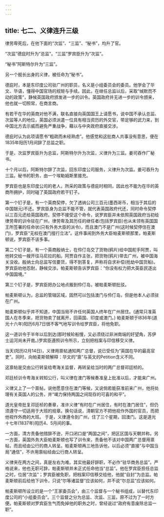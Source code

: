 ```yaml
---
---
---
```

title: 七二、义律连升三级
---



律劳卑死后，在他下面的“次监”、“三监”、“秘书”，均升了官。

“次监”德庇时升为“总监”。“三监”罗宾臣升为“次监”。

“秘书”阿斯特尔升为“三监”。

另一个舰长出身的义律，被任命为“秘书”。

德庇时，本是东印度公司驻广州的职员，名义是小组委员会的委员。他学会了华文、华语，懂得中国官场的规矩与手续。因此，在继任总监以后，采取“缄默而不动的政策”，静候英国政府颁发进一步的训令。英国政府并无进一步的训令颁来，他也就一切照常，在商言商。

有若干在华的英商对他不满，联名直接向英国国王上请愿书，说中国不承认总监、次监等人的地位，英国必须派遣一位具有相当资历的外交官，带足够的武力来，到中国北方去示威而避免严重战争，藉以与中央政府直接交涉。

德庇时认为此项请愿书“粗疏而未经熟虑”。他感觉和这批商人共事没有意思，便在1835年阳历1月间辞了总监之职。

于是，次监罗宾臣升为总监，阿斯特尔升为次监，义律升为三监。姜司吞作厂秘书。

十个月以后，阿斯特尔辞了次监，回东印度公司服务，义律升为次监。姜可吞升为三监。秘书的职务，由一个埃勒姆斯里接充。

罗宾臣也是东印度公司的老人，所采的政策与德庇时相同，因此也不能为在华的英商所拥护，同时碰了英国政府若干钉子。

第一个钉子是，有一个英商契停，欠了透纳公司三百元(墨西哥币，相当于其后的中国银元)不还。罗宾臣身为总监不能不管，就代表英国政府代还，同时命令契停以三百元还给英国政府。契停不接受这个命令，说罗宾臣并未依照英国政府当初给律劳卑的训令驻在广州，律劳卑及其历任的继任者(包括罗宾臣)也从未领有英国国王所签署的任命状(只有外务大臣的派令)，而且澳门不是广州(这时候契停住在澳门)，罗宾臣“无权在澳门擅行立法”。这件事闹到外务大臣帕麦斯顿那里，帕麦斯顿说，罗宾臣不该多事。

第二个钉子是，有一个英商殷纳士，在伶仃岛交了货物(鸦片)给中国舵手阿贾，叫他转交给一艘开往马尼拉的船。阿贾自作主张，把货物(鸦片)带去广州，被中国海关没收。殷纳士向总监写信要货，得不到答复，声称将自求补偿(抢劫中国货船)。罗宾臣劝他忍耐，静候交涉。帕麦斯顿告诉罗宾臣：“你没有权力把大英臣民逐出中国国境。”

第三个钉子是，罗宾臣把办公地点搬到伶仃岛，被帕麦斯顿批驳。

帕麦斯顿认为，总监的管辖区域，固然可以包括澳门与伶仃岛，但是他本人必须驻在广州。

帕麦斯顿似乎并不知道，中国当局不许任何英国人终年在广州居住。(通常只准英国人在冬季来，把货物卖了就离开，回英国、印度或澳门。) 帕麦斯顿于l836年(道光十六年)阳历6月7日很不客气地写训令给罗宾臣，将他免职。

这一道训令于半年以后到达(那时候轮船慢，又必须绕过非洲南端的好望角，苏伊士运河尚未开凿。)罗宾臣遵照训令所示，立刻把档案与印信移交义律。

当天(阳历l2月14日)，义律用禀帖通知两广总督，说已受任为“英国在华的最高官吏”。同时，向帕麦斯顿解释：华文的“禀”与英文的Petition含义不同。

这禀帖是交由公行转呈给粤海关监督，再转呈给当时的两广总督邓廷桢的。

邓廷桢训令粤海关转知公行，叫义律在澳门等候奏准皇上批准以后，才能来广州。

义律又上了一个禀帖，说他愿意住在澳门等候，又说倘若能获准前来广州，他将处理有关英国人的公务，并“竭力保持两国之间现存的可喜的和平”。

道光皇帝批复邓廷桢的奏章，准许义律“有时在广州居住，有时在澳门居住”，但仍须遵守一切适用于大班的规章。换句话说，清朝官方不把他视作外国的官员，而把他视作外商的大班。 于是，义律遵令到广州，住了三个星期，回澳门。这是道光十七年(1837年)阳历4、5月间的事。

一方面，清方责备他措辞不逊，开口闭口是“两国之间”，把区区国与天朝并称。另一方面，英国外务大臣帕麦斯顿也写了训令来，责备他不该对中国两广总督用禀帖，而且经由公行的商人转呈。帕麦斯顿再三地告诉他，以后必须“直接”与中国当局“通信”，不许用禀帖经由公行商人转呈。

义律夹在两方之间，真是左右为难。其实他最好辞职，不必作“驻华商务总监”。严格说来，他也无职可辞，帕麦斯顿并未正式任命他当“总监”。他在罗宾臣担任总监之时，位居“次监”；罗宾臣被免职，把档案印信移交给他，他就“自封”为总监。帕麦斯顿前后给他下训令，只说“尔等诸监督”应该如何，并不说“尔总监”应该如何。

帕麦斯顿所设立的是一个“王家委员会”，由三个监督与一个秘书组成，以替代东印度公司的“小组委员会”。三个监督之分为总监、次监、三监，原不过为了一时方便。帕麦斯顿对罗宾臣生气而免掉他的职务之时，曾经说过“政府有意废除总监一职”。